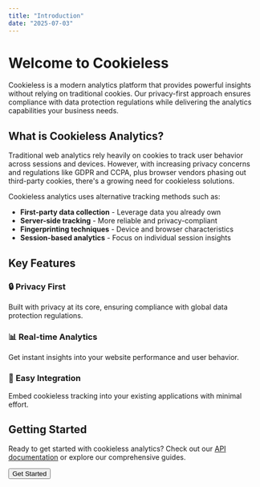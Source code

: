 ```yaml
---
title: "Introduction"
date: "2025-07-03"
---
```



# Welcome to Cookieless

Cookieless is a modern analytics platform that provides powerful insights without relying on traditional cookies. Our privacy-first approach ensures compliance with data protection regulations while delivering the analytics capabilities your business needs.

## What is Cookieless Analytics?

Traditional web analytics rely heavily on cookies to track user behavior across sessions and devices. However, with increasing privacy concerns and regulations like GDPR and CCPA, plus browser vendors phasing out third-party cookies, there's a growing need for cookieless solutions.

Cookieless analytics uses alternative tracking methods such as:

- **First-party data collection** - Leverage data you already own
- **Server-side tracking** - More reliable and privacy-compliant
- **Fingerprinting techniques** - Device and browser characteristics
- **Session-based analytics** - Focus on individual session insights

## Key Features

### 🔒 Privacy First
Built with privacy at its core, ensuring compliance with global data protection regulations.

### 📊 Real-time Analytics
Get instant insights into your website performance and user behavior.

### 🚀 Easy Integration
Embed cookieless tracking into your existing applications with minimal effort.

## Getting Started

Ready to get started with cookieless analytics? Check out our [API documentation](/docs/api) or explore our comprehensive guides.

<div className='flex justify-center items-center py-4'>
    <Link asChild href="/docs/api">
        <Button className="mt-4">
            Get Started
        </Button>
    </Link>
</div>
